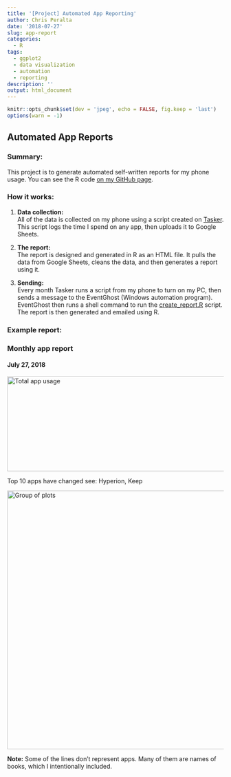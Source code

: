 ```yaml
---
title: '[Project] Automated App Reporting'
author: Chris Peralta
date: '2018-07-27'
slug: app-report
categories:
  - R
tags:
  - ggplot2
  - data visualization
  - automation
  - reporting
description: ''
output: html_document
---
```


```r
knitr::opts_chunk$set(dev = 'jpeg', echo = FALSE, fig.keep = 'last')
options(warn = -1)
```

## Automated App Reports

### Summary: 
This project is to generate automated self-written reports for my phone usage. You can see the R code [on my GitHub page](https://github.com/visuelledata/AppReports). 

### How it works: 
1) **Data collection:**  
All of the data is collected on my phone using a script created on [Tasker](https://play.google.com/store/apps/details?id=net.dinglisch.android.taskerm&hl=en). This script logs the time I spend on any app, then uploads it to Google Sheets. 

2) **The report:**  
The report is designed and generated in R as an HTML file. It pulls the data from Google Sheets, cleans the data, and then generates a report using it.  

3) **Sending:**  
Every month Tasker runs a script from my phone to turn on my PC, then sends a message to the EventGhost (Windows automation program). EventGhost then runs a shell command to run the [create_report.R](https://github.com/visuelledata/AppReports/blob/master/create_report.R) script. The report is then generated and emailed using R. 



### Example report: 
<div align="right">
### Monthly app report
#### July 27, 2018
</div>
<img src="/website/public/img/plot1.jpeg" alt="Total app usage" height="220" width="600">

Top 10 apps have changed see: Hyperion, Keep

<img src="/website/public/img/plot2.jpeg" alt="Group of plots" height="600" width="600">

**Note:** Some of the lines don't represent apps. Many of them are names of books, which I intentionally included. 

